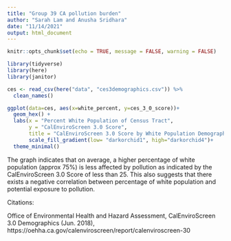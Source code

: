 ```yaml
---
title: "Group 39 CA pollution burden"
author: "Sarah Lam and Anusha Sridhara"
date: "11/14/2021"
output: html_document
---
```


```r
knitr::opts_chunk$set(echo = TRUE, message = FALSE, warning = FALSE)

library(tidyverse)
library(here)
library(janitor)
```

```r
ces <- read_csv(here("data", "ces3demographics.csv")) %>% 
  clean_names()
```

```r
ggplot(data=ces, aes(x=white_percent, y=ces_3_0_score))+
  geom_hex() +
  labs(x = "Percent White Population of Census Tract",
       y = "CalEnviroScreen 3.0 Score",
       title = "CalEnviroScreen 3.0 Score by White Population Demographic")+ 
       scale_fill_gradient(low= "darkorchid1", high="darkorchid4")+
  theme_minimal()
```
The graph indicates that on average, a higher percentage of white population (approx 75%) is less affected by pollution as indicated by the CalEnviroScreen 3.0 Score of less than 25. This also suggests that there exists a negative correlation between percentage of white population and potential exposure to pollution. 

Citations:

Office of Environmental Health and Hazard Assessment, CalEnviroScreen 3.0 Demographics (Jun. 2018), https://oehha.ca.gov/calenviroscreen/report/calenviroscreen-30


